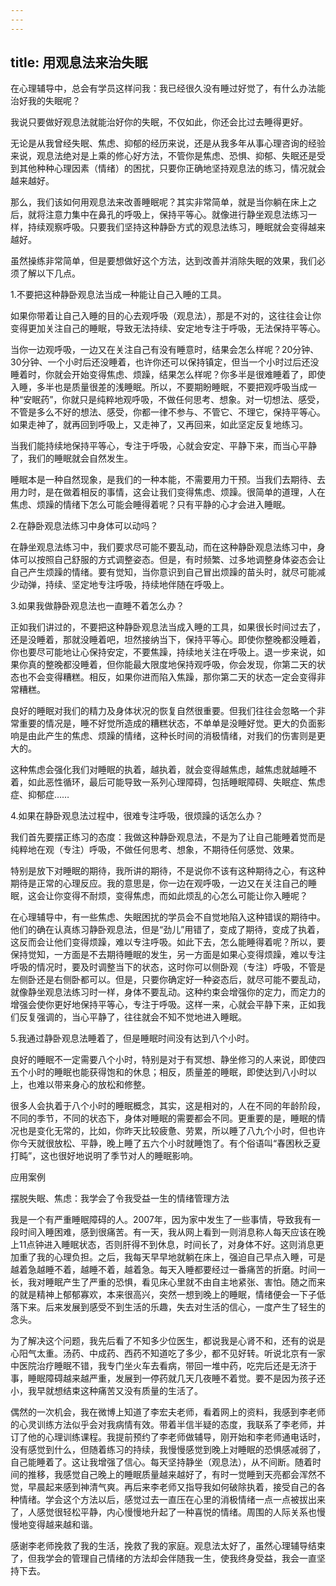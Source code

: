 ```yaml
---
---
---
```

title: 用观息法来治失眠
---




在心理辅导中，总会有学员这样问我：我已经很久没有睡过好觉了，有什么办法能治好我的失眠呢？

我说只要做好观息法就能治好你的失眠，不仅如此，你还会比过去睡得更好。

无论是从我曾经失眠、焦虑、抑郁的经历来说，还是从我多年从事心理咨询的经验来说，观息法绝对是上乘的修心好方法，不管你是焦虑、恐惧、抑郁、失眠还是受到其他种种心理因素（情绪）的困扰，只要你正确地坚持观息法的练习，情况就会越来越好。

那么，我们该如何用观息法来改善睡眠呢？其实非常简单，就是当你躺在床上之后，就将注意力集中在鼻孔的呼吸上，保持平等心。就像进行静坐观息法练习一样，持续观察呼吸。只要我们坚持这种静卧方式的观息法练习，睡眠就会变得越来越好。

虽然操练非常简单，但是要想做好这个方法，达到改善并消除失眠的效果，我们必须了解以下几点。

1.不要把这种静卧观息法当成一种能让自己入睡的工具。

如果你带着让自己入睡的目的心去观呼吸（观息法），那是不对的，这往往会让你变得更加关注自己的睡眠，导致无法持续、安定地专注于呼吸，无法保持平等心。

当你一边观呼吸，一边又在关注自己有没有睡意时，结果会怎么样呢？20分钟、30分钟、一个小时后还没睡着，也许你还可以保持镇定，但当一个小时过后还没睡着时，你就会开始变得焦虑、烦躁，结果怎么样呢？你多半是很难睡着了，即使入睡，多半也是质量很差的浅睡眠。所以，不要期盼睡眠，不要把观呼吸当成一种“安眠药”，你就只是纯粹地观呼吸，不做任何思考、想象。对一切想法、感受，不管是多么不好的想法、感受，你都一律不参与、不管它、不理它，保持平等心。如果走神了，就再回到呼吸上，又走神了，又再回来，如此坚定反复地练习。

当我们能持续地保持平等心，专注于呼吸，心就会安定、平静下来，而当心平静了，我们的睡眠就会自然发生。

睡眠本是一种自然现象，是我们的一种本能，不需要用力干预。当我们去期待、去用力时，是在做着相反的事情，这会让我们变得焦虑、烦躁。很简单的道理，人在焦虑、烦躁的情绪下怎么可能会睡得着呢？只有平静的心才会进入睡眠。

2.在静卧观息法练习中身体可以动吗？

在静坐观息法练习中，我们要求尽可能不要乱动，而在这种静卧观息法练习中，身体可以按照自己舒服的方式调整姿态。但是，有时频繁、过多地调整身体姿态会让自己产生烦躁的情绪。要有觉知，当你意识到自己冒出烦躁的苗头时，就尽可能减少动弹，持续、坚定地专注呼吸，持续地伴随在呼吸上。

3.如果我做静卧观息法也一直睡不着怎么办？

正如我们讲过的，不要把这种静卧观息法当成入睡的工具，如果很长时间过去了，还是没睡着，那就没睡着吧，坦然接纳当下，保持平等心。即使你整晚都没睡着，你也要尽可能地让心保持安定，不要焦躁，持续地关注在呼吸上。退一步来说，如果你真的整晚都没睡着，但你能最大限度地保持观呼吸，你会发现，你第二天的状态也不会变得糟糕。相反，如果你进而陷入焦躁，那你第二天的状态一定会变得非常糟糕。

良好的睡眠对我们的精力及身体状况的恢复自然很重要。但我们往往会忽略一个非常重要的情况是，睡不好觉所造成的糟糕状态，不单单是没睡好觉。更大的负面影响是由此产生的焦虑、烦躁的情绪，这种长时间的消极情绪，对我们的伤害则是更大的。

这种焦虑会强化我们对睡眠的执着，越执着，就会变得越焦虑，越焦虑就越睡不着，如此恶性循环，最后可能导致一系列心理障碍，包括睡眠障碍、失眠症、焦虑症、抑郁症……

4.如果在静卧观息法过程中，很难专注呼吸，很烦躁的话怎么办？

我们首先要摆正练习的态度：我做这种静卧观息法，不是为了让自己能睡着觉而是纯粹地在观（专注）呼吸，不做任何思考、想象，不期待任何感觉、效果。

特别是放下对睡眠的期待，我所讲的期待，不是说你不该有这种期待之心，有这种期待是正常的心理反应。我的意思是，你一边在观呼吸，一边又在关注自己的睡眠，这会让你变得不耐烦，变得焦虑，而如此烦乱的心怎么可能让你入睡呢？

在心理辅导中，有一些焦虑、失眠困扰的学员会不自觉地陷入这种错误的期待中。他们的确在认真练习静卧观息法，但是“劲儿”用错了，变成了期待，变成了执着，这反而会让他们变得烦躁，难以专注呼吸。如此下去，怎么能睡得着呢？所以，要保持觉知，一方面是不去期待睡眠的发生，另一方面是如果心变得烦躁，难以专注呼吸的情况时，要及时调整当下的状态，这时你可以侧卧观（专注）呼吸，不管是左侧卧还是右侧卧都可以。但是，只要你确定好一种姿态后，就尽可能不要乱动，就像静坐观息法练习时一样，身体不要乱动。这种约束会增强你的定力，而定力的增强会使你更好地保持平等心，专注于呼吸。这样一来，心就会平静下来，正如我们反复强调的，当心平静了，往往就会不知不觉地进入睡眠。

5.我通过静卧观息法睡着了，但是睡眠时间没有达到八个小时。

良好的睡眠不一定需要八个小时，特别是对于有冥想、静坐修习的人来说，即使四五个小时的睡眠也能获得饱和的休息；相反，质量差的睡眠，即使达到八小时以上，也难以带来身心的放松和修整。

很多人会执着于八个小时的睡眠概念，其实，这是相对的，人在不同的年龄阶段，不同的季节，不同的状态下，身体对睡眠的需要都会不同。更重要的是，睡眠的情况也是变化无常的，比如，你昨天比较疲惫、劳累，所以睡了八九个小时，但也许你今天就很放松、平静，晚上睡了五六个小时就睡饱了。有个俗语叫“春困秋乏夏打盹”，这也很好地说明了季节对人的睡眠影响。

应用案例

摆脱失眠、焦虑：我学会了令我受益一生的情绪管理方法



我是一个有严重睡眠障碍的人。2007年，因为家中发生了一些事情，导致我有一段时间入睡困难，感到很痛苦。有一天，我从网上看到一则消息称人每天应该在晚上11点钟进入睡眠状态，否则肝得不到休息，时间长了，对身体不好。这则消息更加重了我的心理负担。之后，我每天早早地就躺在床上，强迫自己早点入睡，可是越着急越睡不着，越睡不着，越着急。每天入睡都要经过一番痛苦的折磨。时间一长，我对睡眠产生了严重的恐惧，看见床心里就不由自主地紧张、害怕。随之而来的就是精神上郁郁寡欢，本来很高兴，突然一想到晚上的睡眠，情绪便会一下子低落下来。后来发展到感受不到生活的乐趣，失去对生活的信心，一度产生了轻生的念头。

为了解决这个问题，我先后看了不知多少位医生，都说我是心肾不和，还有的说是心阳气太重。汤药、中成药、西药不知道吃了多少，都不见好转。听说北京有一家中医院治疗睡眠不错，我专门坐火车去看病，带回一堆中药，吃完后还是无济于事，睡眠障碍越来越严重，发展到一停药就几天几夜睡不着觉。要不是因为孩子还小，我早就想结束这种痛苦又没有质量的生活了。

偶然的一次机会，我在微博上知道了李宏夫老师，看着网上的资料，我感到李老师的心灵训练方法似乎会对我病情有效。带着半信半疑的态度，我联系了李老师，并订了他的心理训练课程。我提前预约了李老师做辅导，刚开始和李老师通电话时，没有感觉到什么，但随着练习的持续，我慢慢感觉到晚上对睡眠的恐惧感减弱了，自己能睡着了。这让我增强了信心。每天坚持静坐（观息法），从不间断。随着时间的推移，我感觉自己晚上的睡眠质量越来越好了，有时一觉睡到天亮都会浑然不觉，早晨起来感到神清气爽。再后来李老师又指导我如何破除执着，接受自己的各种情绪。学会这个方法以后，感觉过去一直压在心里的消极情绪一点一点被拔出来了，人感觉很轻松平静，内心慢慢地升起了一种喜悦的情绪。周围的人际关系也慢慢地变得越来越和谐。

感谢李老师挽救了我的生活，挽救了我的家庭。观息法太好了，虽然心理辅导结束了，但我学会的管理自己情绪的方法却会伴随我一生，使我终身受益，我会一直坚持下去。